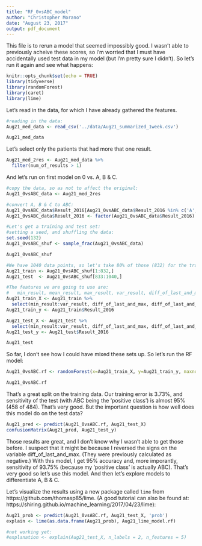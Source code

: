 ```yaml
---
title: "RF_0vsABC_model"
author: "Christopher Morano"
date: "August 23, 2017"
output: pdf_document
---
```


This file is to rerun a model that seemed impossibly good.  I wasn't able to previously acheive these scores, so I'm worried that I must have accidentally used test data in my model (but I'm pretty sure I didn't).  So let's run it again and see what happens: 

```r
knitr::opts_chunk$set(echo = TRUE)
library(tidyverse)
library(randomForest)
library(caret)
library(lime)
```

Let's read in the data, for which I have already gathered the features.

```r
#reading in the data:
Aug21_med_data <- read_csv('../data/Aug21_summarized_1week.csv')

Aug21_med_data
```

Let's select only the patients that had more that one result.  

```r
Aug21_med_2res <- Aug21_med_data %>% 
  filter(num_of_results > 1)
```

And let's run on first model on 0 vs. A, B & C.

```r
#copy the data, so as not to affect the original:
Aug21_0vsABC_data <- Aug21_med_2res

#convert A, B & C to ABC:
Aug21_0vsABC_data$Result_2016[Aug21_0vsABC_data$Result_2016 %in% c('A', 'B', 'C')] <- 'ABC'
Aug21_0vsABC_data$Result_2016 <- factor(Aug21_0vsABC_data$Result_2016)

#Let's get a training and test set:
#setting a seed, and shuffling the data:
set.seed(132)
Aug21_0vsABC_shuf <- sample_frac(Aug21_0vsABC_data)

Aug21_0vsABC_shuf
```

```r
#We have 1040 data points, so let's take 80% of those (832) for the training set, and the remaining 208 for the test set.
Aug21_train <- Aug21_0vsABC_shuf[1:832,]
Aug21_test  <- Aug21_0vsABC_shuf[833:1040,]

#The features we are going to use are:
#   min_result, mean_result, max_result, var_result, diff_of_last_and_max, & diff_of_last_and_min.
Aug21_train_X <- Aug21_train %>% 
  select(min_result:var_result, diff_of_last_and_max, diff_of_last_and_min)
Aug21_train_y <- Aug21_train$Result_2016

Aug21_test_X <- Aug21_test %>% 
  select(min_result:var_result, diff_of_last_and_max, diff_of_last_and_min)
Aug21_test_y <- Aug21_test$Result_2016

Aug21_test
```

So far, I don't see how I could have mixed these sets up.  So let's run the RF model:

```r
Aug21_0vsABC.rf <- randomForest(x=Aug21_train_X, y=Aug21_train_y, maxnodes = 150, type='prob', importance=TRUE, proximity = TRUE, keep.forest=TRUE)

Aug21_0vsABC.rf
```

That's a great split on the training data.  Our training error is 3.73%, and sensitivity of the test (with ABC being the 'positive class') is almost 95% (458 of 484).  That's very good.  But the important question is how well does this model do on the test data?

```r
Aug21_pred <- predict(Aug21_0vsABC.rf, Aug21_test_X)
confusionMatrix(Aug21_pred, Aug21_test_y)
```

Those results are great, and I don't know why I wasn't able to get those before.  I suspect that it might be because I reversed the signs on the variable diff_of_last_and_max.  (They were previously calculated as negative.)  With this model, I get 95% accuracy and, more imporantly, sensitivity of 93.75% (because my 'positive class' is actually ABC).  That's very good so let's use this model.  And then let's explore models to differentiate A, B & C.  

Let's visualize the results using a new package called `lime` from https://github.com/thomasp85/lime.  (A good tutorial can also be found at: https://shiring.github.io/machine_learning/2017/04/23/lime):

```r
Aug21_prob <- predict(Aug21_0vsABC.rf, Aug21_test_X, 'prob')
explain <- lime(as.data.frame(Aug21_prob), Aug21_lime_model.rf)

#not working yet:
#explanation <- explain(Aug21_test_X, n_labels = 2, n_features = 5)

```



